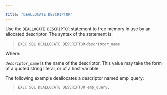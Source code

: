 ---

title: "DEALLOCATE DESCRIPTOR"
---

<div id="deallocate_descriptor" class="registered_link"></div>

Use the `DEALLOCATE DESCRIPTOR` statement to free memory in use by an allocated descriptor. The syntax of the statement is:

> `EXEC SQL DEALLOCATE DESCRIPTOR` *`descriptor_name`*

Where:

*`descriptor_name`* is the name of the descriptor. This value may take the form of a quoted string literal, or of a host variable.

The following example deallocates a descriptor named emp_query:

> `EXEC SQL DEALLOCATE DESCRIPTOR emp_query;`